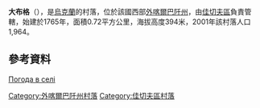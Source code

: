 {{coord|48|12|56|N|23|45|15|E|scale:30000|display=title}}

'''大布格'''（{{lang-uk|Широкий Луг}}），是[[烏克蘭|烏克蘭]]的村落，位於該國西部[[外喀爾巴阡州|外喀爾巴阡州]]，由[[佳切夫區|佳切夫區]]負責管轄，始建於1765年，面積0.72平方公里，海拔高度394米，2001年該村落人口1,964。

==參考資料==
[http://weather.in.ua/ua/zakarpatskaja/29007 Погода в селі ]{{Wayback|url=http://weather.in.ua/ua/zakarpatskaja/29007 |date=20160305092050 }}

{{DEFAULTSORT:Широкий Луг}}

[[Category:外喀爾巴阡州村落|Category:外喀爾巴阡州村落]]
[[Category:佳切夫區村落|Category:佳切夫區村落]]


{{Zakarpattia-geo-stub}}